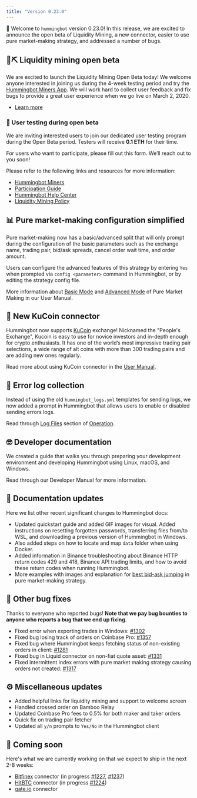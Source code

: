 ```yaml
---
title: "Version 0.23.0"
---
```


🚀 Welcome to `hummingbot` version 0.23.0! In this release, we are excited to announce the open beta of Liquidity Mining, a new connector, easier to use pure market-making strategy, and addressed a number of bugs.

## 🌊⛏ Liquidity mining open beta

We are excited to launch the Liquidity Mining Open Beta today! We welcome anyone interested in joining us during the 4-week testing period and try the [Hummingbot Miners App](https://miners.hummingbot.io). We will work hard to collect user feedback and fix bugs to provide a great user experience when we go live on March 2, 2020.

- [Learn more](https://hummingbot.io/liquidity-mining/)

### 🧪 User testing during open beta

We are inviting interested users to join our dedicated user testing program during the Open Beta period. Testers will receive **0.1 ETH** for their time.

For users who want to participate, please fill out this form. We’ll reach out to you soon!

Please refer to the following links and resources for more information:

- [Hummingbot Miners](https://miners.hummingbot.io)
- [Participation Guide](https://docs.hummingbot.io/miner/liquidity-mining/overview/)
- [Hummingbot Help Center](https://hummingbot.zendesk.com/hc/en-us/categories/900000269026-Liquidity-Mining-FAQs)
- [Liquidity Mining Policy](https://hummingbot.io/liquidity-mining-policy/)

## 📊 Pure market-making configuration simplified

Pure market-making now has a basic/advanced split that will only prompt during the configuration of the basic parameters such as the exchange name, trading pair, bid/ask spreads, cancel order wait time, and order amount.

Users can configure the advanced features of this strategy by entering `Yes` when prompted via `config <parameter>` command in Hummingbot, or by editing the strategy config file.

More information about [Basic Mode](https://docs.hummingbot.io/strategies/pure-market-making/#basic-mode) and [Advanced Mode](https://docs.hummingbot.io/strategies/pure-market-making/#advanced-mode) of Pure Market Making in our User Manual.

## 🔗 New KuCoin connector

Hummingbot now supports [KuCoin](https://www.kucoin.com/) exchange! Nicknamed the "People's Exchange"​, Kucoin is easy to use for novice investors and in-depth enough for crypto enthusiasts. It has one of the world’s most impressive trading pair selections, a wide range of alt coins with more than 300 trading pairs and are adding new ones regularly.

Read more about using KuCoin connector in the [User Manual](/spot-connectors/kucoin/).

## 📜 Error log collection

Instead of using the old `hummingbot_logs.yml` templates for sending logs, we now added a prompt in Hummingbot that allows users to enable or disabled sending errors logs.

Read through [Log Files](/operation/log-files) section of [Operation](/operation/overview).

## 🤓 Developer documentation

We created a guide that walks you through preparing your development environment and developing Hummingbot using Linux, macOS, and Windows.

Read through our Developer Manual for more information.

## 📓 Documentation updates

Here we list other recent significant changes to Hummingbot docs:

- Updated quickstart guide and added GIF images for visual.
  Added instructions on resetting forgotten passwords, transferring files from/to WSL, and downloading a previous version of Hummingbot in Windows.
- Also added steps on how to locate and map `data` folder when using Docker.
- Added information in Binance troubleshooting about Binance HTTP return codes 429 and 418, Binance API trading limits, and how to avoid these return codes when running Hummingbot.
- More examples with images and explanation for [best bid-ask jumping](https://docs.hummingbot.io/strategies/pure-market-making/#best-bid-ask-jumping) in pure market-making strategy.

## 🐞 Other bug fixes

Thanks to everyone who reported bugs! **Note that we pay bug bounties to anyone who reports a bug that we end up fixing.**

- Fixed error when exporting trades in Windows: [#1302](https://github.com/CoinAlpha/hummingbot/issues/1302)
- Fixed bug losing track of orders on Coinbase Pro: [#1357](https://github.com/CoinAlpha/hummingbot/issues/1357)
- Fixed bug where Hummingbot keeps fetching status of non-existing orders in client: [#1281](https://github.com/CoinAlpha/hummingbot/issues/1281)
- Fixed bug in Liquid connector on non-fiat quote asset: [#1331](https://github.com/CoinAlpha/hummingbot/issues/1331)
- Fixed intermittent index errors with pure market making strategy causing orders not created: [#1317](https://github.com/CoinAlpha/hummingbot/issues/1317)

## ⚙️ Miscellaneous updates

- Added helpful links for liquidity mining and support to welcome screen
- Handled crossed order on Bamboo Relay
- Updated Coinbase Pro fees to 0.5% for both maker and taker orders
- Quick fix on trading pair fetcher
- Updated all `y/n` prompts to `Yes/No` in the Hummingbot client

## 🚀 Coming soon

Here's what we are currently working on that we expect to ship in the next 2-8 weeks:

- [Bitfinex](https://www.bitfinex.com/) connector (in progress [#1227](https://github.com/CoinAlpha/hummingbot/pull/1227), [#1237](https://github.com/CoinAlpha/hummingbot/pull/1237))
- [HitBTC](https://hitbtc.com/) connector (in progress [#1224](https://github.com/CoinAlpha/hummingbot/pull/1224))
- [gate.io](https://gate.io) connector
